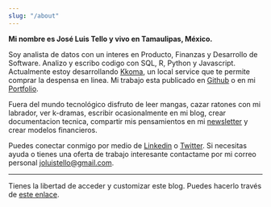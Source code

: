 ```yaml
---
slug: "/about"
---
```


**Mi nombre es José Luis Tello y vivo en Tamaulipas, México.** 

Soy analista de datos con un interes en Producto, Finanzas y Desarrollo de Software. Analizo y escribo codigo con SQL, R, Python y Javascript. Actualmente estoy desarrollando [Kkoma](https://github.com/joseluistello/Kkoma-Food), un local service que te permite comprar la despensa en linea. Mi trabajo esta publicado en [Github](https://github.com/joseluistello) o en mi [Portfolio](https://joseluistello.github.io/).

Fuera del mundo tecnológico disfruto de leer mangas, cazar ratones con mi labrador, ver k-dramas, escribir ocasionalmente en mi blog, crear documentacion tecnica, compartir mis pensamientos en mi [newsletter](https://simplificandola.substack.com/about?utm_source=menu-dropdown) y crear modelos financieros.

Puedes conectar conmigo por medio de [Linkedin](https://www.linkedin.com/in/joseluistello/) o [Twitter](https://twitter.com/jotaele_tello). Si necesitas ayuda o tienes una oferta de trabajo interesante contactame por mi correo personal joluistello@gmail.com.

---

Tienes la libertad de acceder y customizar este blog. Puedes hacerlo través de [este enlace](https://github.com/joseluistello/Blog).



